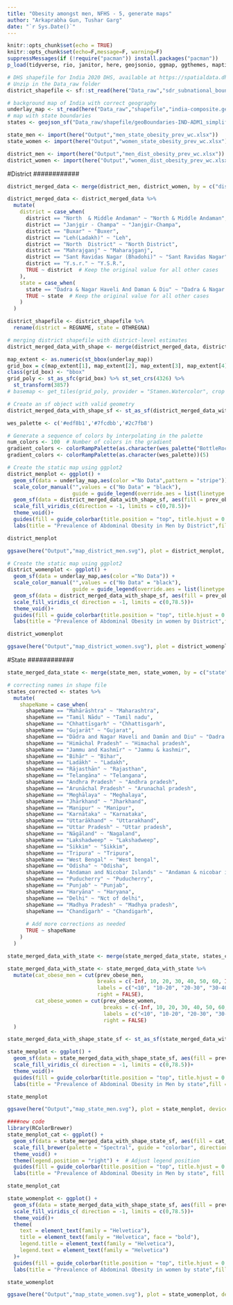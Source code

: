 ```yaml
---
title: "Obesity amongst men, NFHS - 5, generate maps"
author: "Arkaprabha Gun, Tushar Garg"
date: "`r Sys.Date()`"
---
```


```r
knitr::opts_chunk$set(echo = TRUE)
knitr::opts_chunk$set(echo=F,message=F, warning=F)
suppressMessages(if (!require("pacman")) install.packages("pacman"))
p_load(tidyverse, rio, janitor, here, geojsonio, ggmap, ggthemes, maptiles, wesanderson, RColorBrewer, sf, tidyterra, svglite)
```

```r
# DHS shapefile for India 2020 DHS, available at https://spatialdata.dhsprogram.com/boundaries/#view=table&countryId=IA
# Unzip in the Data_raw folder
district_shapefile <- sf::st_read(here("Data_raw","sdr_subnational_boundaries_2023-08-21","shps","sdr_subnational_boundaries2.shp"))

# background map of India with correct geography
underlay_map <- st_read(here("Data_raw","shapefile","india-composite.geojson"))
# map with state boundaries
states <- geojson_sf("Data_raw/shapefile/geoBoundaries-IND-ADM1_simplified.geojson")
```

```r
state_men <- import(here("Output","men_state_obesity_prev_wc.xlsx"))
state_women <- import(here("Output","women_state_obesity_prev_wc.xlsx"))

district_men <- import(here("Output","men_dist_obesity_prev_wc.xlsx"))
district_women <- import(here("Output","women_dist_obesity_prev_wc.xlsx"))
```

############
#District
############

```r
district_merged_data <- merge(district_men, district_women, by = c("district_id","state","district"), suffixes = c("_men", "_women"))
```

```r
district_merged_data <- district_merged_data %>%
  mutate(
    district = case_when(
      district == "North  & Middle Andaman" ~ "North & Middle Andaman",
      district == "Janjgir - Champa" ~ "Janjgir-Champa",
      district == "Buxar" ~ "Buxer",
      district == "Leh(Ladakh)" ~ "Leh",
      district == "North  District" ~ "North District",
      district == "Mahrajganj" ~ "Maharajganj",
      district == "Sant Ravidas Nagar (Bhadohi)" ~ "Sant Ravidas Nagar",
      district == "Y.s.r." ~ "Y.S.R.",
      TRUE ~ district  # Keep the original value for all other cases
    ),
    state = case_when(
      state == "Dadra & Nagar Haveli And Daman & Diu" ~ "Dadra & Nagar Haveli & Daman & Diu",
      TRUE ~ state  # Keep the original value for all other cases
    )
  )
```

```r
district_shapefile <- district_shapefile %>%
  rename(district = REGNAME, state = OTHREGNA)

# merging district shapefile with district-level estimates
district_merged_data_with_shape <- merge(district_merged_data, district_shapefile, by = c("district","state"))
```

```r
map_extent <- as.numeric(st_bbox(underlay_map))
grid_box = c(map_extent[1], map_extent[2], map_extent[3], map_extent[4])
class(grid_box) <- "bbox"
grid_poly <- st_as_sfc(grid_box) %>% st_set_crs(4326) %>%
  st_transform(3857)
# basemap <- get_tiles(grid_poly, provider = "Stamen.Watercolor", crop = TRUE)
```

```r
# Create an sf object with valid geometry
district_merged_data_with_shape_sf <- st_as_sf(district_merged_data_with_shape)

wes_palette <- c('#edf8b1','#7fcdbb','#2c7fb8')

# Generate a sequence of colors by interpolating in the palette
num_colors <- 100  # Number of colors in the gradient
gradient_colors <- colorRampPalette(as.character(wes_palette("BottleRocket2", type = "continuous",n  = 2)))(2)
gradient_colors <- colorRampPalette(as.character(wes_palette))(5)

# Create the static map using ggplot2
district_menplot <- ggplot() + 
  geom_sf(data = underlay_map,aes(color ="No Data",pattern = "stripe")) +
  scale_color_manual("",values = c("No Data" = "black"),
                     guide = guide_legend(override.aes = list(linetype = "solid", shape = NA))) +  
  geom_sf(data = district_merged_data_with_shape_sf, aes(fill = prev_obese_men)) +
  scale_fill_viridis_c(direction = -1, limits = c(0,78.5))+
  theme_void()+  
  guides(fill = guide_colorbar(title.position = "top", title.hjust = 0.5)) +
  labs(title = "Prevalence of Abdominal Obesity in Men by District",fill = "Prevalence in % age")

district_menplot

ggsave(here("Output","map_district_men.svg"), plot = district_menplot, device = "svg", width = 10, height = 8, units = "in")
```

```r
# Create the static map using ggplot2
district_womenplot <- ggplot() + 
  geom_sf(data = underlay_map,aes(color ="No Data")) +
  scale_color_manual("",values = c("No Data" = "black"),
                     guide = guide_legend(override.aes = list(linetype = "solid", shape = NA))) +
  geom_sf(data = district_merged_data_with_shape_sf, aes(fill = prev_obese_women)) +
  scale_fill_viridis_c( direction = -1, limits = c(0,78.5))+
  theme_void()+  
  guides(fill = guide_colorbar(title.position = "top", title.hjust = 0.5)) +
  labs(title = "Prevalence of Abdominal Obesity in women by District",fill = "Prevalence in % age")

district_womenplot

ggsave(here("Output","map_district_women.svg"), plot = district_womenplot, device = "svg", width = 10, height = 8, units = "in")
```

############
#State
############

```r
state_merged_data_state <- merge(state_men, state_women, by = c("state"), suffixes = c("_men", "_women"))

# correcting names in shape file
states_corrected <- states %>%
  mutate(
    shapeName = case_when(
      shapeName == "Mahārāshtra" ~ "Maharashtra",
      shapeName == "Tamil Nādu" ~ "Tamil nadu",
      shapeName == "Chhattīsgarh" ~ "Chhattisgarh",
      shapeName == "Gujarāt" ~ "Gujarat",
      shapeName == "Dādra and Nagar Haveli and Damān and Diu" ~ "Dadra & nagar haveli and daman & diu",
      shapeName == "Himāchal Pradesh" ~ "Himachal pradesh",
      shapeName == "Jammu and Kashmīr" ~ "Jammu & kashmir",
      shapeName == "Bihār" ~ "Bihar",
      shapeName == "Ladākh" ~ "Ladakh",
      shapeName == "Rājasthān" ~ "Rajasthan",
      shapeName == "Telangāna" ~ "Telangana",
      shapeName == "Andhra Pradesh" ~ "Andhra pradesh",
      shapeName == "Arunāchal Pradesh" ~ "Arunachal pradesh",
      shapeName == "Meghālaya" ~ "Meghalaya",
      shapeName == "Jhārkhand" ~ "Jharkhand",
      shapeName == "Manipur" ~ "Manipur",
      shapeName == "Karnātaka" ~ "Karnataka",
      shapeName == "Uttarākhand" ~ "Uttarakhand",
      shapeName == "Uttar Pradesh" ~ "Uttar pradesh",
      shapeName == "Nāgāland" ~ "Nagaland",
      shapeName == "Lakshadweep" ~ "Lakshadweep",
      shapeName == "Sikkim" ~ "Sikkim",
      shapeName == "Tripura" ~ "Tripura",
      shapeName == "West Bengal" ~ "West bengal",
      shapeName == "Odisha" ~ "Odisha",
      shapeName == "Andaman and Nicobar Islands" ~ "Andaman & nicobar islands",
      shapeName == "Puducherry" ~ "Puducherry",
      shapeName == "Punjab" ~ "Punjab",
      shapeName == "Haryāna" ~ "Haryana",
      shapeName == "Delhi" ~ "Nct of delhi",
      shapeName == "Madhya Pradesh" ~ "Madhya pradesh",
      shapeName == "Chandīgarh" ~ "Chandigarh",
      
      # Add more corrections as needed
      TRUE ~ shapeName
    )
  )

state_merged_data_with_state <- merge(state_merged_data_state, states_corrected, by.x = "state", by.y = "shapeName")

state_merged_data_with_state <- state_merged_data_with_state %>%
  mutate(cat_obese_men = cut(prev_obese_men, 
                             breaks = c(-Inf, 10, 20, 30, 40, 50, 60, Inf), 
                             labels = c("<10", "10-20", "20-30", "30-40", "40-50", "50-60", ">60"),
                             right = FALSE),
         cat_obese_women = cut(prev_obese_women, 
                               breaks = c(-Inf, 10, 20, 30, 40, 50, 60, Inf), 
                               labels = c("<10", "10-20", "20-30", "30-40", "40-50", "50-60", ">60"),
                               right = FALSE)
  )

state_merged_data_with_shape_state_sf <- st_as_sf(state_merged_data_with_state)
```

```r
state_menplot <- ggplot() + 
  geom_sf(data = state_merged_data_with_shape_state_sf, aes(fill = prev_obese_men)) +
  scale_fill_viridis_c( direction = -1, limits = c(0,78.5))+
  theme_void()+  
  guides(fill = guide_colorbar(title.position = "top", title.hjust = 0.5)) +
  labs(title = "Prevalence of Abdominal Obesity in Men by state",fill = "Prevalence in % age")

state_menplot

ggsave(here("Output","map_state_men.svg"), plot = state_menplot, device = "svg", width = 10, height = 8, units = "in")

####new code
library(RColorBrewer)
state_menplot_cat <- ggplot() + 
  geom_sf(data = state_merged_data_with_shape_state_sf, aes(fill = cat_obese_men)) +
  scale_fill_brewer(palette = "Spectral", guide = "colorbar", direction = -1) +
  theme_void() +  
  theme(legend.position = "right") +  # Adjust legend position
  guides(fill = guide_colorbar(title.position = "top", title.hjust = 0.5)) +
  labs(title = "Prevalence of Abdominal Obesity in Men by state", fill = "Prevalence in % age")

state_menplot_cat
```

```r
state_womenplot <- ggplot() + 
  geom_sf(data = state_merged_data_with_shape_state_sf, aes(fill = prev_obese_women)) +
  scale_fill_viridis_c( direction = -1, limits = c(0,78.5))+
  theme_void()+
  theme(
    text = element_text(family = "Helvetica"),
    title = element_text(family = "Helvetica", face = "bold"),
    legend.title = element_text(family = "Helvetica"),
    legend.text = element_text(family = "Helvetica")
  )+
  guides(fill = guide_colorbar(title.position = "top", title.hjust = 0.5)) +
  labs(title = "Prevalence of Abdominal Obesity in women by state",fill = "Prevalence in % age")

state_womenplot

ggsave(here("Output","map_state_women.svg"), plot = state_womenplot, device = "svg", width = 10, height = 8, units = "in")
```
